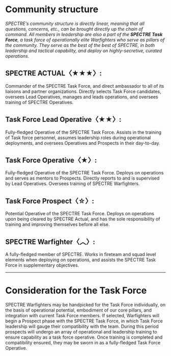 # Community structure

*SPECTRE’s community structure is directly linear, meaning that all questions, concerns, etc., can be brought directly up the chain of command. All members in leadership are also a part of the **SPECTRE Task Force**, a task force of operationally elite Warfighters who serve as pillars of the community. They serve as the best of the best of SPECTRE, in both leadership and tactical capability, and deploy on highly-secretive, curated operations.*

## SPECTRE ACTUAL〈★★★〉:
Commander of the SPECTRE Task Force, and direct ambassador to all of its liaisons and partner organizations. Directly selects Task Force candidates, oversees Lead Operatives, manages and leads operations, and oversees training of SPECTRE Operatives.

## Task Force Lead Operative〈★★〉:
Fully-fledged Operative of the SPECTRE Task Force. Assists in the training of Task force personnel, assumes leadership roles during operational deployments, and oversees Operatives and Prospects in their day-to-day.

## Task Force Operative〈★〉:
Fully-fledged Operative of the SPECTRE Task Force. Deploys on operations and serves as mentors to Prospects. Directly reports to and is supervised by Lead Operatives. Oversees training of SPECTRE Warfighters.

## Task Force Prospect〈☆〉:
Potential Operative of the SPECTRE Task Force. Deploys on operations upon being cleared by SPECTRE Actual, and has the sole responsibility of training and improving themselves before all else.

## SPECTRE Warfighter〈︿〉:
A fully-fledged member of SPECTRE. Works in fireteam and squad level elements when deploying on operations, and assists the SPECTRE Task Force in supplementary objectives.

----

# Consideration for the Task Force
SPECTRE Warfighters may be handpicked for the Task Force individually, on the basis of operational potential, embodiment of our core pillars, and integration with current Task Force members. If selected, Warfighters will begin a Prospect phase with the SPECTRE Task Force, in which Task Force leadership will gauge their compatibility with the team. During this period prospects will undergo an array of operational and leadership training to ensure capability as a task force operative. Once training is completed and compatibility ensured, they may be sworn in as a fully-fledged Task Force Operative.

